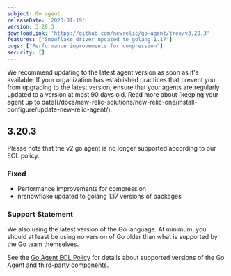 ```yaml
---
subject: Go agent
releaseDate: '2023-01-19'
version: 3.20.3
downloadLink: 'https://github.com/newrelic/go-agent/tree/v3.20.3'
features: ["Snowflake driver updated to golang 1.17"]
bugs: ["Performance improvements for compression"]
security: []
---
```


<Callout variant="important">
We recommend updating to the latest agent version as soon as it's available. If your organization has established practices that prevent you from upgrading to the latest version, ensure that your agents are regularly updated to a version at most 90 days old. Read more about [keeping your agent up to date](/docs/new-relic-solutions/new-relic-one/install-configure/update-new-relic-agent/).
</Callout>

## 3.20.3

<Callout variant="important">
 Please note that the v2 go agent is no longer supported according to our EOL policy. 
</Callout>

 ### Fixed
 * Performance Improvements for compression
 * nrsnowflake updated to golang 1.17 versions of packages


### Support Statement

We also using the latest version of the Go language. At minimum, you should at least be using no version of Go older than what is supported by the Go team themselves.

See the [Go Agent EOL Policy](https://docs.newrelic.com/docs/apm/agents/go-agent/get-started/go-agent-eol-policy/) for details about supported versions of the Go Agent and third-party components.
